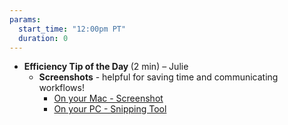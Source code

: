 ```yaml
---
params: 
  start_time: "12:00pm PT"
  duration: 0
---
```


- **Efficiency Tip of the Day ** (2 min) – Julie
  - **Screenshots** - helpful for saving time and communicating workflows! 
    - [On your Mac - Screenshot](https://support.apple.com/en-us/HT201361) 
    - [On your PC - Snipping Tool](https://support.microsoft.com/en-us/windows/use-snipping-tool-to-capture-screenshots-00246869-1843-655f-f220-97299b865f6b)